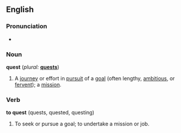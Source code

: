 ==English==

===Pronunciation===
*{{audio|en-us-quest.ogg|Audio (US)}}

===Noun===
'''quest'''  (''plural:'' '''[[quests]]''')
# A [[journey]] or effort in [[pursuit]] of a [[goal]] (often lengthy, [[ambitious]], or [[fervent]]); a [[mission]].

===Verb===
'''to quest''' (quests, quested, questing)
# To seek or pursue a goal; to undertake a mission or job.